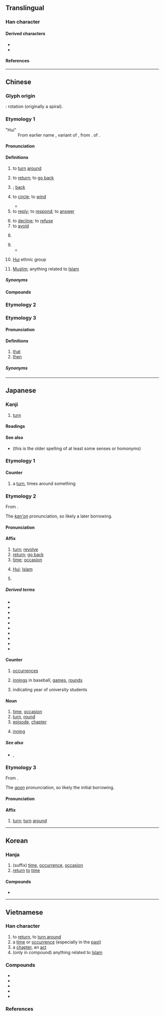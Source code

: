 {{also|何|向|同|迴}}
{{character info}}
==Translingual==
{{stroke order|type=animate}}

===Han character===
{{Han char|rn=31|rad=囗|as=03|sn=6|four=60600|canj=WR|ids=⿴囗口}}

====Derived characters====
* {{l|mul|[[佪]], [[徊]], [[洄]], [[𤞑]], [[恛]], [[㻁]], [[硘]], [[絗]], [[蛔]], [[䛛]], [[䤧]], [[鮰]], [[廻]], [[迴]], [[痐]], [[㐭]], [[㔽]], [[靣]], [[茴]], [[啚]], [[啬]], [[嗇]], [[䨓]], [[𩫖]], [[𠬸]]}}
* {{l|mul|[[瀒]], [[穯]], [[䯬]]}}

====References====
{{Han ref|kx=0216.260|dkj=04690|dj=0422.040|hdz=10712.020|uh=56DE}}

----

==Chinese==
{{zh-wp}}

===Glyph origin===
{{Han etym}}
{{liushu|p}}: rotation (originally a spiral).

===Etymology 1===
{{zh-forms|alt=囬,囘}}
{{rfe|zh}}
; "Hui"
: From earlier name {{zh-l|回回}}, variant of {{zh-l|回鶻}}, from {{der|zh|otk|𐰆𐰖𐰍𐰆𐰺|tr=uygur}}. {{doublet|zh}} of {{zh-l|維吾爾}}.

====Pronunciation====
{{zh-pron
|m=huí
|m-s=
|dg=хуэй1
|c=wui4
|c-t=
|g=fi4
|h=pfs=fì;gd=fi2
|j=hui1
|mb=hô
|md=huòi
|mn=kh,qz,xm,zz:hôe/qz:hêr/tp,xm:hê
|mn_note=hôe - literary; hêr/hê - vernacular
|mn-t=huê5
|w=3hhue
|x=fei2
|mc=y
|oc=y
|ma=y
|cat=v,cls,pn
}}

====Definitions====
{{zh-hanzi}}

# to [[turn]] [[around]]
#: {{zh-alt-inline|迴}}
#: {{zh-x|往 回 走|to turn back}}
#: {{zh-x|回 過 身 來|to '''turn around'''}}
#: {{zh-x|回頭 看 了 一 眼|'''turned around''' (one's head) and had a look}}
# to [[return]]; to [[go back]]
#: {{zh-alt-inline|迴}}
#: {{zh-x|回家|to '''return''' home}}
#: {{zh-x|我 明天 要 回 ^北京 了。|I am '''returning''' to Beijing tomorrow.}}
# {{n-g|Used after a verb to indicate a movement back to the original place}}; [[back]]
#: {{zh-x|使用 後 請 放 回 原位。|Please put it '''back''' after use.}}
#: {{zh-x|我 要 拿 回 屬於 我 的 東西{xi}。|I must take back what belongs to me.}}
# to [[circle]]; to [[wind]]
#: {{zh-alt-inline|迴}}
#* {{zh-x|倬 彼 雲漢，昭 回 于 天。|Bright was that milky way,<br/>Shining and revolving in the sky.|ref=Shijing}}
# to [[reply]]; to [[respond]]; to [[answer]]
#: {{zh-x|回信|to write back}}
#: {{zh-x|回 他 個 電話|to call him back}}
#: {{zh-x|已讀不回|to read someone's message and not give any response}}
# to [[decline]]; to [[refuse]]
# to [[avoid]]
#: {{zh-alt-inline|迴}}
# {{zh-classifier|[[chapter]]s}}
#: {{zh-x|《^西遊記》全 書 共 一百 回。|''Journey to the West'' has 100 '''chapters''' in total.}}
# {{zh-classifier|number of [[occurrence]]s of [[event]]s|t=[[time]]s}}
#* {{zh-x|有 幾 回，鄰舍 孩子{zi} 聽 得{de} 笑聲，也 趕 熱鬧，圍 住 了 ^孔 ^乙-己。|Sometimes children in the neighbourhood, hearing laughter, came to join in the fun, and surrounded Kung I-chi.|ref='''1919''', {{w|Lu Xun}}, {{lang|zh|孔乙己}} (''Kung I-chi'')}}
#: {{zh-alt-inline|迴}}
# {{zh-div|族}} [[Hui]] ethnic group
# {{lb|zh|dated|_|in|_|mainland China}} [[Muslim]]; anything related to [[Islam]]

=====Synonyms=====
{{zh-dial}}
{{zh-dial|次}}

====Compounds====
{{zh-der|一回|回回曆|回答|回聲|寶山空回|大回朝|回文|乾回付|回信|回心|不堪回首|值回票價|回春作用|回憶|來回票|回戲|回馬槍|上回|回復青春|回背|回部|回擊|回黃轉綠|下回|回旋|回朝|來回|回西流|回腸九回|回火|回棋|三回九曲|三回九轉|回合|來回來去|回椎|三回五轉|回拜|回狀|回飆|回訪|來回的話|回生起死|回禮|回祿之災|回青|回屋|回避|回納|意轉心回|回惶|回報|回歸潮|召回|回想|回示|回味|回光鏡|回函|回頭書|回煞|回航|回來|回頭兒|回鄉|南回歸線|回援|回馬|回絕|回流|回春|回忌|回收|回護|回黃倒皂|回娘家|回門|妙手回春|回席|回請|回家|回條|悲回風|回教世界|吃回頭草|回頭掣腦|回回鼻子|守節不回|回天|回饋|回易|三回五次|回邪|回爐復帳|得勝回朝|心意回轉|心回意轉|回生乏術|回路|回復|回翔|得勝頭回|人力回天|回燈|回教聖戰|回回|回跌|回轉|回話|回身|回饋控制|幾回價|幾回|回候|回票面|回買|復回|大地回春|回駁|回憶錄|回籠|交回|回爐|回佣|回銷|回旋梯|三回兩轉|回防|回用|回籍|回電|回片|回潮|回容|回音|回腸蕩氣|回饋作用|回暖|大回|守正不回|回郵|低回|回頭車子|回灘|回頭人|回紇|回覆|前回|一回事|回疆|回書|回贖|回數票|大漲小回|回顧|回和|回鶻文|回天乏術|回告|回應|回魚箸|回鑾|垃圾回收|回師|回九|回一回|回鶻|回飛棒|回顧展|回頭路|回響|回闌|回鋒|回遑|回過|回船轉舵|回腸|回老家|回稟|回程|回祿|回盤|回生|回溯|回波|回民|回歸線|回歸熱|回歸年|回歸|回檔|回旨|回族|回敬|回教|回扣|回手|回思|回心轉意|回府|回山倒海|回定|回字|回子|回奉|回天之力|回塘|回執|回國|回嗔作喜|回味無窮|回升|回力球|回力棒|回光返照|回頭是岸|康回|來來回回|不足回旋|回眸一笑|回頭|回教徒|回嘴|回風|回鍋|回曆|回帖|帶回|北回歸線|出一回神|回事|回去|回首|兩回事|回贈|打道回府|浪子回頭|牛回磨轉|收回成命|掉回頭|昭回|手到回春|扳回一城|折回|目駭耳回|挽回|空手而回|撤回|油回磨轉|百折不回|發回|敗子回頭|璧回|班師回朝|揮戈回日|每回|猛回頭|批回|無回豁|打回票|片甲不回|收回|打來回|沒來回|扳回|春回大地|新疆回變|轉意回心|章回小說|踅回|逃回|邅回|者回|資源回收|飯店回蔥|返照回光|領回|雙回門|這回|贖回|這回事|返回|走回頭路|笑耍頭回|蕩氣回腸|轉日回天|遣回|輪回|著手回春|遲回觀望|飭回|頭回|驀然回首|雲南回變|藥到回春|退回|裴回|遲回|起死回生|駁回|調回|回龍|回龍山|湖北口回族鄉|回中|回儒|回甘}}

===Etymology 2===
{{zh-see|迴}}

===Etymology 3===
{{zh-forms|alt=𠲛,噲}}

====Pronunciation====
{{zh-pron
|md=huòi
|mda=Cdo_that_huoi.ogg
|cat=pron
}}

====Definitions====
{{zh-hanzi}} {{tlb|zh|Min Dong}}

# [[that]]
# [[then]]

=====Synonyms=====
{{zh-dial|那}}

{{zh-cat|Beginning}}
{{zh-cat|Islam}}

----

==Japanese==

===Kanji===
{{ja-kanji|grade=2|rs=囗03|kyu=囘}}
{{ja-kanji forms|回|囘}}

# [[turn]]

====Readings====
{{ja-readings
|goon=え<ゑ
|kanon=かい<くわい
|toon=うい
|kun=まわ-す<まは-す, まわ-る<まは-る, めぐ-る, めぐ-らす
}}

====See also====
* {{l|ja|廻}} (this is the older spelling of at least some senses or homonyms)

===Etymology 1===
{{ja-kanjitab|まわ|o1=り|yomi=k}}

====Counter====
{{ja-pos|まわり|counter}}

# a [[turn]], times around something

===Etymology 2===
{{ja-kanjitab|かい|yomi=kanon}}
From {{der|ja|ltc|sort=かい|-}} {{ltc-l|回}}.

The ''[[漢音#Japanese|kan'on]]'' pronunciation, so likely a later borrowing.

====Pronunciation====
{{ja-pron|かい|y=kanon}}

====Affix====
{{ja-pos|affix|かい|hhira=くわい}}

# [[turn]]; [[revolve]]
# [[return]]; [[go back]]
# [[time]]; [[occasion]]
# {{lb|ja|dated}} [[Hui]]; [[Islam]]
# {{alternative form of|ja|蛔|tr=kai|t=[[roundworm]]; [[intestinal]] [[worm]]}}

=====Derived terms=====
{{der-top}}
* {{ja-r|今%回|こん%かい}}
* {{ja-r|回%送|かい%そう}}
* {{ja-r|回%虫|かい%ちゅう}}
* {{ja-r|回%転|かい%てん}}
* {{ja-r|回%復|かい%ふく}}
* {{ja-r|回%廊|かい%ろう}}
* {{ja-r|低%回|てい%かい}}
* {{ja-r|次%回|じ%かい}}
* {{ja-r|前%回|ぜん%かい}}
* {{ja-r|先%回|せん%かい}}
{{der-bottom}}

====Counter====
{{ja-pos|counter|かい|hhira=くわい}}

# [[occurrence]]s
#: {{ja-usex|[[一%週%間]]に[[二]]%'''回'''|いっ%しゅう%かん に に%'''かい'''|twice a week}}
# [[innings]] in baseball, [[games]], [[rounds]]
# {{lb|ja|Kansai}} indicating year of university students
#: {{ja-usex|一回生|いっかいせい|freshmen (in university)}}

====Noun====
{{ja-noun|かい|hhira=くわい}}

# [[time]], [[occasion]]
# [[turn]], [[round]]
# [[episode]], [[chapter]]
#: {{ja-usex|[[次回|次'''回''']]|じ'''かい'''|next '''episode'''}}
# {{lb|ja|baseball|softball|sort=かい}} [[inning]]

=====See also=====
* {{ja-r|節|せつ}}, {{ja-r|章|しょう}}

===Etymology 3===
{{ja-kanjitab|え|yomi=goon}}
From {{der|ja|ltc|sort=え|-}} {{ltc-l|回}}.

The ''[[呉音#Japanese|goon]]'' pronunciation, so likely the initial borrowing.

====Pronunciation====
{{ja-pron|え|y=goon}}

====Affix====
{{ja-pos|affix|え|hhira=ゑ}}

# [[turn]]; [[turn]] [[around]]

----

==Korean==

===Hanja===
{{ko-hanja|돌아오다|돌아올|회}}

# (suffix) [[time]], [[occurrence]], [[occasion]]
# [[return]] [[to]] [[time]]

====Compounds====
* {{ko-l|위화도회군|威化島回軍}}

----

==Vietnamese==

===Han character===
{{vi-readings|reading=hồi-Trần (1999)}}

# to [[return]], to [[turn around]]
# a [[time]] or [[occurrence]] (especially in the [[past]])
# a [[chapter]], an [[act]]
# (only in compound) anything related to [[Islam]]
===Compounds===
* {{vi-l|回答|hồi đáp|to answer}}
* {{vi-l|復回|phục hồi|to return to the original form}}
* {{vi-l|小說章回|tiểu thuyết chương hồi|novels that are divided into multiple chapters}}
* {{vi-l|回教|Hồi giáo|Islam}}
* {{vi-l|道回|đạo Hồi|Islam}}

===References===
<references/>